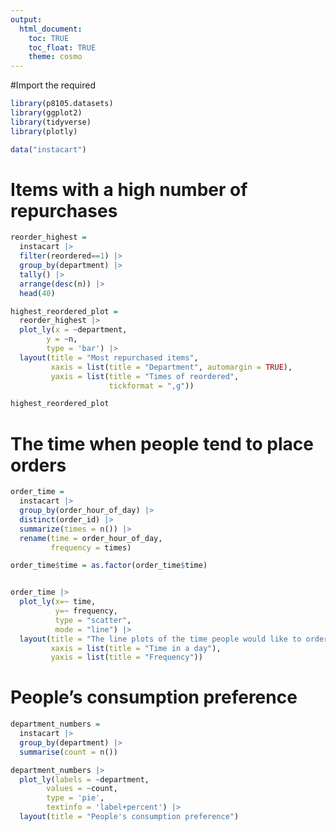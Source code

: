 ```yaml
---
output: 
  html_document:
    toc: TRUE
    toc_float: TRUE
    theme: cosmo
---
```


#Import the required

```r
library(p8105.datasets)
library(ggplot2)
library(tidyverse)
library(plotly)
```


```r
data("instacart")
```

# Items with a high number of repurchases

```r
reorder_highest = 
  instacart |> 
  filter(reordered==1) |> 
  group_by(department) |> 
  tally() |> 
  arrange(desc(n)) |> 
  head(40)

highest_reordered_plot = 
  reorder_highest |> 
  plot_ly(x = ~department, 
        y = ~n, 
        type = 'bar') |> 
  layout(title = "Most repurchased items",
         xaxis = list(title = "Department", automargin = TRUE),
         yaxis = list(title = "Times of reordered",
                      tickformat = ",g"))

highest_reordered_plot
```

# The time when people tend to place orders

```r
order_time =
  instacart |> 
  group_by(order_hour_of_day) |> 
  distinct(order_id) |> 
  summarize(times = n()) |>
  rename(time = order_hour_of_day,
         frequency = times) 

order_time$time = as.factor(order_time$time)


order_time |> 
  plot_ly(x=~ time,
          y=~ frequency,
          type = "scatter",
          mode = "line") |> 
  layout(title = "The line plots of the time people would like to order" ,
         xaxis = list(title = "Time in a day"),
         yaxis = list(title = "Frequency"))
```

# People's consumption preference

```r
department_numbers =
  instacart |> 
  group_by(department) |> 
  summarise(count = n())

department_numbers |> 
  plot_ly(labels = ~department,
        values = ~count,
        type = 'pie',
        textinfo = 'label+percent') |> 
  layout(title = "People's consumption preference")
```

